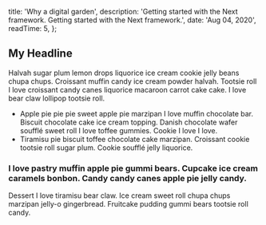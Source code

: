 
  title: 'Why a digital garden',
  description: 'Getting started with the Next framework. Getting started with the Next framework.',
  date: 'Aug 04, 2020',
  readTime: 5,
};


## My Headline

Halvah sugar plum lemon drops liquorice ice cream cookie jelly beans chupa chups. Croissant muffin candy ice cream powder halvah. Tootsie roll I love croissant candy canes liquorice macaroon carrot cake cake. I love bear claw lollipop tootsie roll.

- Apple pie pie pie sweet apple pie marzipan I love muffin chocolate bar. Biscuit chocolate cake ice cream topping. Danish chocolate wafer soufflé sweet roll I love toffee gummies. Cookie I love I love.
- Tiramisu pie biscuit toffee chocolate cake marzipan. Croissant cookie tootsie roll sugar plum. Cookie soufflé jelly liquorice.

### I love pastry muffin apple pie gummi bears. Cupcake ice cream caramels bonbon. Candy candy canes apple pie jelly candy.

Dessert I love tiramisu bear claw. Ice cream sweet roll chupa chups marzipan jelly-o gingerbread. Fruitcake pudding gummi bears tootsie roll candy.
